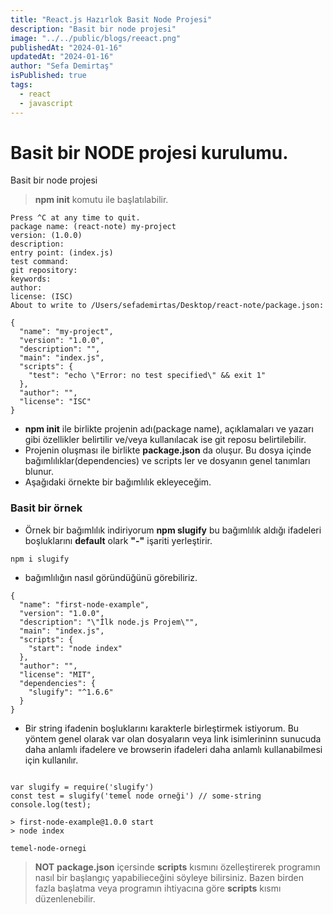 ```yaml
---
title: "React.js Hazırlok Basit Node Projesi"
description: "Basit bir node projesi"
image: "../../public/blogs/reeact.png"
publishedAt: "2024-01-16"
updatedAt: "2024-01-16"
author: "Sefa Demirtaş"
isPublished: true
tags:
  - react
  - javascript
---
```

# Basit bir NODE projesi kurulumu.

Basit bir node projesi

> **npm init** komutu ile başlatılabilir.

```node
Press ^C at any time to quit.
package name: (react-note) my-project
version: (1.0.0) 
description: 
entry point: (index.js) 
test command: 
git repository: 
keywords: 
author: 
license: (ISC) 
About to write to /Users/sefademirtas/Desktop/react-note/package.json:

{
  "name": "my-project",
  "version": "1.0.0",
  "description": "",
  "main": "index.js",
  "scripts": {
    "test": "echo \"Error: no test specified\" && exit 1"
  },
  "author": "",
  "license": "ISC"
}
```

- **npm init** ile birlikte projenin adı(package name), açıklamaları ve yazarı gibi özellikler belirtilir ve/veya kullanılacak ise git reposu belirtilebilir.
- Projenin oluşması ile birlikte **package.json** da oluşur. Bu dosya içinde bağımlılıklar(dependencies) ve scripts ler ve dosyanın genel tanımları blunur. 
- Aşağıdaki örnekte bir bağımlılık ekleyeceğim.

### Basit bir örnek
- Örnek bir bağımlılık indiriyorum **npm slugify** bu bağımlılık aldığı ifadeleri boşluklarını **default** olark **"-"** işariti yerleştirir.
  
```terminal title="console" caption="Dependencies install" 
npm i slugify 
```
- bağımlılığın nasıl göründüğünü görebiliriz.
```node title="packege.json" caption="Temel Node.js Örneği"
{
  "name": "first-node-example",
  "version": "1.0.0",
  "description": "\"İlk node.js Projem\"",
  "main": "index.js",
  "scripts": {
    "start": "node index"
  },
  "author": "",
  "license": "MIT",
  "dependencies": {
    "slugify": "^1.6.6"
  }
}

```

- Bir string ifadenin boşluklarını  karakterle birleştirmek istiyorum. Bu yöntem genel olarak var olan dosyaların veya link isimlerininn sunucuda daha anlamlı ifadelere ve browserin ifadeleri daha anlamlı kullanabilmesi için kullanılır.

```node

var slugify = require('slugify')
const test = slugify('temel node orneği') // some-string
console.log(test);

```

```terminal title="Console" 
> first-node-example@1.0.0 start
> node index

temel-node-ornegi
```
> **NOT**
> **package.json** içersinde **scripts** kısmını özelleştirerek programın nasıl bir başlangıç yapabilieceğini söyleye bilirsiniz. Bazen birden fazla başlatma veya programın ihtiyacına göre **scripts** kısmı düzenlenebilir. 